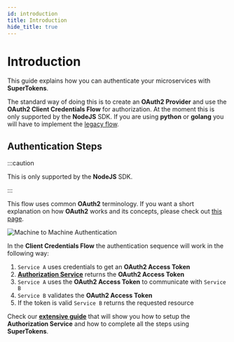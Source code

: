 ```yaml
---
id: introduction
title: Introduction
hide_title: true
---
```


# Introduction

This guide explains how you can authenticate your microservices with **SuperTokens**.

The standard way of doing this is to create an **OAuth2 Provider** and use the **OAuth2 Client Credentials Flow** for authorization.
At the moment this is only supported by the **NodeJS** SDK. 
If you are using **python** or **golang** you will have to implement the [legacy flow](/docs/microservice_auth/legacy/implementation-guide).

## Authentication Steps 

:::caution

This is only supported by the **NodeJS** SDK.

:::

This flow uses common **OAuth2** terminology. If you want a short explanation on how **OAuth2** works and its concepts, please check out [this page](/docs/unified-login/introduction#oauth2-basics).

<img src="/img/oauth/machine-to-machine.png" alt="Machine to Machine Authentication"/>


In the **Client Credentials Flow** the authentication sequence will work in the following way:

1. `Service A` uses credentials to get an **OAuth2 Access Token**
2. [**Authorization Service**](/docs/unified-login/introduction#authorization-service) returns the **OAuth2 Access Token**
3. `Service A` uses the **OAuth2 Access Token** to communicate with `Service B`
4. `Service B` validates the **OAuth2 Access Token**
5. If the token is valid `Service B` returns the requested resource

Check our [**extensive guide**](/docs/microservice_auth/client-credentials) that will show you how to setup the **Authorization Service** and how to complete all the steps using **SuperTokens**.

